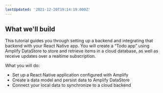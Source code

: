 ```yaml
---
lastUpdated: '2021-12-20T19:14:19.000Z'
---
```

## What we'll build

This tutorial guides you through setting up a backend and integrating that backend with your React Native app. You will create a “Todo app” using Amplify DataStore to store and retrieve items in a cloud database, as well as receive updates over a realtime subscription.

What you will do:

* Set up a React Native application configured with Amplify
* Create a data model and persist data to Amplify DataStore
* Connect your local data to synchronize to a cloud backend
